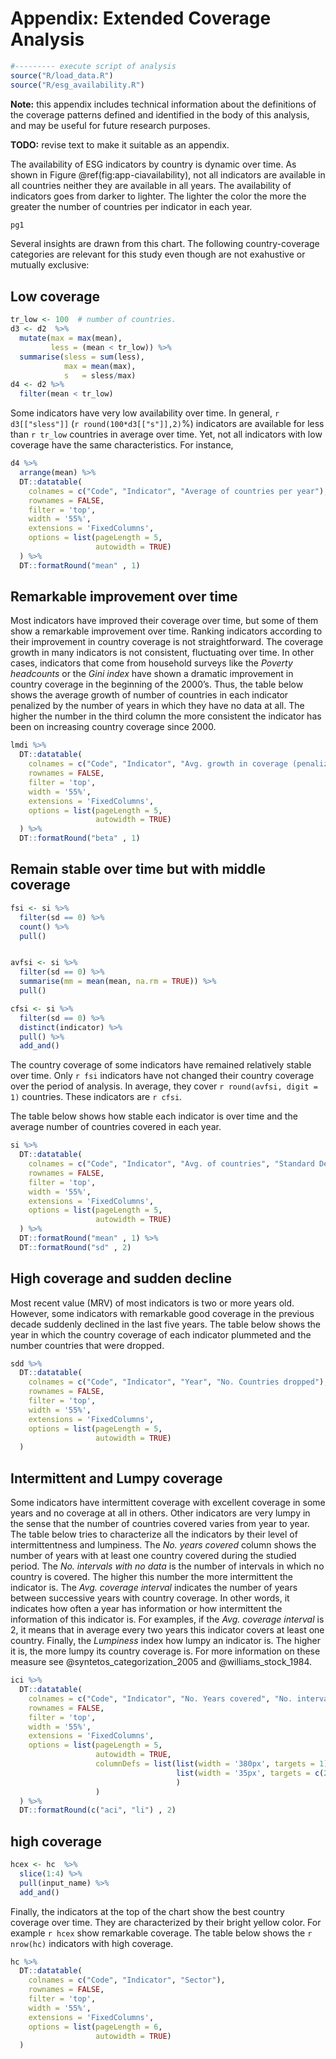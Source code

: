 # Appendix: Extended Coverage Analysis

```r
#--------- execute script of analysis
source("R/load_data.R")
source("R/esg_availability.R")
```

**Note:** this appendix includes technical information about the definitions of the coverage patterns
defined and identified in the body of this analysis, and may be useful for future research purposes.

**TODO:** revise text to make it suitable as an appendix.

The availability of ESG indicators by country is dynamic over time. As shown in Figure \@ref(fig:app-ciavailability), not all indicators are available in all countries neither they are available in all years. The availability of indicators goes from darker to lighter. The lighter the color the more the greater the number of countries per indicator in each year.  

```r
pg1
```

Several insights are drawn from this chart. The following country-coverage categories are relevant for this study even though are not exahustive or mutually exclusive:

## Low coverage

```r
tr_low <- 100  # number of countries. 
d3 <- d2  %>%
  mutate(max = max(mean),
         less = (mean < tr_low)) %>%
  summarise(sless = sum(less),
            max = mean(max),
            s   = sless/max)
d4 <- d2 %>% 
  filter(mean < tr_low)


```

Some indicators have very low availability over time. In general, `r d3[["sless"]]` (`r round(100*d3[["s"]],2)`%) indicators are available for less than `r tr_low` countries in average over time. Yet, not all indicators with low coverage have the same characteristics. For instance, 

```r
d4 %>% 
  arrange(mean) %>% 
  DT::datatable(
    colnames = c("Code", "Indicator", "Average of countries per year"),
    rownames = FALSE,
    filter = 'top', 
    width = '55%', 
    extensions = 'FixedColumns',
    options = list(pageLength = 5, 
                   autowidth = TRUE)
  ) %>% 
  DT::formatRound("mean" , 1)

```


## Remarkable improvement over time

Most indicators have improved their coverage over time, but some of them show a remarkable improvement over time. Ranking indicators according to their improvement in country coverage is not straightforward. The coverage growth in many indicators is not consistent, fluctuating over time. In other cases, indicators that come from household surveys like the _Poverty headcounts_ or the _Gini index_ have shown a dramatic improvement in country coverage in the beginning of the 2000's. Thus, the table below shows the average growth of number of countries in each indicator penalized by the number of years in which they have no data at all. The higher the number in the third column the more consistent the indicator has been on increasing country coverage since 2000.

```r
lmdi %>% 
  DT::datatable(
    colnames = c("Code", "Indicator", "Avg. growth in coverage (penalized)", "No. of years with data"),
    rownames = FALSE,
    filter = 'top', 
    width = '55%', 
    extensions = 'FixedColumns',
    options = list(pageLength = 5, 
                   autowidth = TRUE)
  ) %>% 
  DT::formatRound("beta" , 1)
```



## Remain stable over time but with middle coverage

```r
fsi <- si %>% 
  filter(sd == 0) %>% 
  count() %>% 
  pull()


avfsi <- si %>% 
  filter(sd == 0) %>% 
  summarise(mm = mean(mean, na.rm = TRUE)) %>% 
  pull()

cfsi <- si %>% 
  filter(sd == 0) %>% 
  distinct(indicator) %>% 
  pull() %>% 
  add_and()

```

The country coverage of some indicators have remained relatively stable over time. Only `r fsi` indicators have not changed their country coverage over the period of analysis. In average, they cover `r round(avfsi, digit = 1)` countries.  These indicators are `r cfsi`. 

The table below shows how stable each indicator is over time and the average number of countries covered in each year.  

```r
si %>% 
  DT::datatable(
    colnames = c("Code", "Indicator", "Avg. of countries", "Standard Dev."),
    rownames = FALSE,
    filter = 'top', 
    width = '55%', 
    extensions = 'FixedColumns',
    options = list(pageLength = 5, 
                   autowidth = TRUE)
  ) %>% 
  DT::formatRound("mean" , 1) %>% 
  DT::formatRound("sd" , 2) 
```

## High coverage and sudden decline

Most recent value (MRV) of most indicators is two or more years old. However, some indicators with remarkable good coverage in the previous decade suddenly declined in the last five years. The table below shows the year in which the country coverage of each indicator plummeted and the number countries that were dropped. 

```r
sdd %>% 
  DT::datatable(
    colnames = c("Code", "Indicator", "Year", "No. Countries dropped"),
    rownames = FALSE,
    filter = 'top', 
    width = '55%', 
    extensions = 'FixedColumns',
    options = list(pageLength = 5, 
                   autowidth = TRUE)
  ) 
```

## Intermittent and Lumpy coverage
Some indicators have intermittent coverage with excellent coverage in some years and no coverage at all in others. Other indicators are very lumpy in the sense that the number of countries covered varies from year to year. The table below tries to characterize all the indicators by their level of intermittentness and lumpiness. The *No. years covered* column shows the number of years with at least one country covered during the studied period. The *No. intervals with  no data* is the number of intervals in which no country is covered. The higher this number the more intermittent the indicator is. The *Avg. coverage interval*  indicates the number of years between successive years with country coverage. In other words, it indicates how often a year has information  or how intermittent the information of this indicator is. For examples, if the *Avg. coverage interval* is 2, it means that in average every two years this indicator covers at least one country. Finally, the *Lumpiness* index how lumpy an indicator is. The higher it is, the more lumpy its country coverage is. For more information on these measure see @syntetos_categorization_2005 and @williams_stock_1984. 

```r
ici %>% 
  DT::datatable(
    colnames = c("Code", "Indicator", "No. Years covered", "No. intervals with no data (intermittentness)", "Avg. coverage interval", "Lumpiness index"),
    rownames = FALSE,
    filter = 'top', 
    width = '55%', 
    extensions = 'FixedColumns',
    options = list(pageLength = 5,
                   autowidth = TRUE,
                   columnDefs = list(list(width = '380px', targets = 1),
                                     list(width = '35px', targets = c(2:5))
                                     )
                   )
  ) %>% 
  DT::formatRound(c("aci", "li") , 2) 

```

## high coverage 

```r
hcex <- hc  %>% 
  slice(1:4) %>% 
  pull(input_name) %>% 
  add_and()
```


Finally, the indicators at the top of the chart show the best country coverage over time. They are characterized by their bright yellow color. For example `r hcex` show remarkable coverage. The table below shows the `r nrow(hc)` indicators with high coverage.


```r
hc %>% 
  DT::datatable(
    colnames = c("Code", "Indicator", "Sector"),
    rownames = FALSE,
    filter = 'top', 
    width = '55%', 
    extensions = 'FixedColumns',
    options = list(pageLength = 6, 
                   autowidth = TRUE)
  ) 
```


